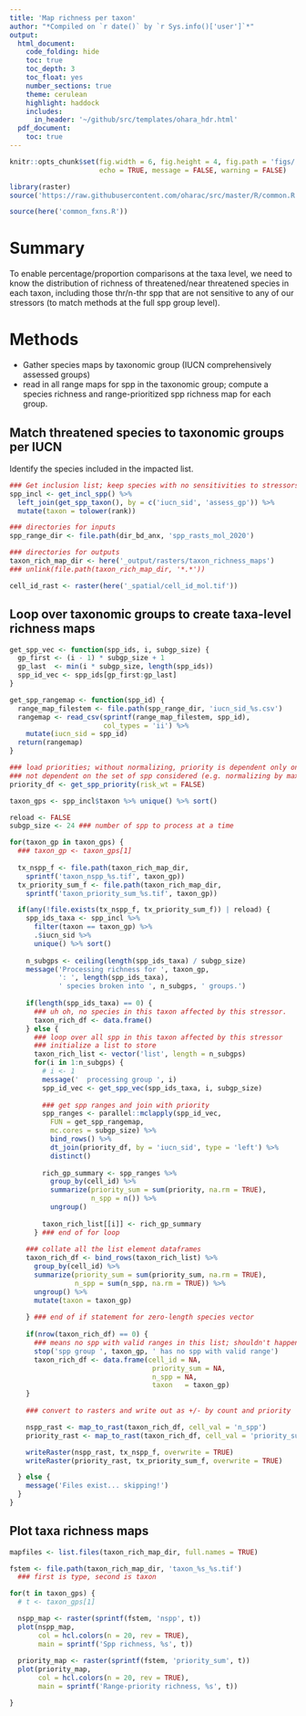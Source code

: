 ```yaml
---
title: 'Map richness per taxon'
author: "*Compiled on `r date()` by `r Sys.info()['user']`*"
output: 
  html_document:
    code_folding: hide
    toc: true
    toc_depth: 3
    toc_float: yes
    number_sections: true
    theme: cerulean
    highlight: haddock
    includes: 
      in_header: '~/github/src/templates/ohara_hdr.html'
  pdf_document:
    toc: true
---
```


``` r

knitr::opts_chunk$set(fig.width = 6, fig.height = 4, fig.path = 'figs/',
                      echo = TRUE, message = FALSE, warning = FALSE)

library(raster)
source('https://raw.githubusercontent.com/oharac/src/master/R/common.R')

source(here('common_fxns.R'))

```


# Summary

To enable percentage/proportion comparisons at the taxa level, we need to know the distribution of richness of threatened/near threatened species in each taxon, including those thr/n-thr spp that are not sensitive to any of our stressors (to match methods at the full spp group level).

# Methods

* Gather species maps by taxonomic group (IUCN comprehensively assessed groups)
* read in all range maps for spp in the taxonomic group; compute a species richness and range-prioritized spp richness map for each group.

## Match threatened species to taxonomic groups per IUCN

Identify the species included in the impacted list.

```r

### Get inclusion list; keep species with no sensitivities to stressors
spp_incl <- get_incl_spp() %>%
  left_join(get_spp_taxon(), by = c('iucn_sid', 'assess_gp')) %>%
  mutate(taxon = tolower(rank))

### directories for inputs
spp_range_dir <- file.path(dir_bd_anx, 'spp_rasts_mol_2020')

### directories for outputs
taxon_rich_map_dir <- here('_output/rasters/taxon_richness_maps')
### unlink(file.path(taxon_rich_map_dir, '*.*'))

cell_id_rast <- raster(here('_spatial/cell_id_mol.tif'))

```

## Loop over taxonomic groups to create taxa-level richness maps
    
```r

get_spp_vec <- function(spp_ids, i, subgp_size) {
  gp_first <- (i - 1) * subgp_size + 1
  gp_last  <- min(i * subgp_size, length(spp_ids))
  spp_id_vec <- spp_ids[gp_first:gp_last]
}

get_spp_rangemap <- function(spp_id) {
  range_map_filestem <- file.path(spp_range_dir, 'iucn_sid_%s.csv')
  rangemap <- read_csv(sprintf(range_map_filestem, spp_id),
                       col_types = 'ii') %>%
    mutate(iucn_sid = spp_id)
  return(rangemap)
}

```

```r

### load priorities; without normalizing, priority is dependent only on spp range,
### not dependent on the set of spp considered (e.g. normalizing by max priority)
priority_df <- get_spp_priority(risk_wt = FALSE)

taxon_gps <- spp_incl$taxon %>% unique() %>% sort()

reload <- FALSE
subgp_size <- 24 ### number of spp to process at a time

for(taxon_gp in taxon_gps) {
  ### taxon_gp <- taxon_gps[1]
  
  tx_nspp_f <- file.path(taxon_rich_map_dir,
    sprintf('taxon_nspp_%s.tif', taxon_gp))
  tx_priority_sum_f <- file.path(taxon_rich_map_dir,
    sprintf('taxon_priority_sum_%s.tif', taxon_gp))

  if(any(!file.exists(tx_nspp_f, tx_priority_sum_f)) | reload) {
    spp_ids_taxa <- spp_incl %>%
      filter(taxon == taxon_gp) %>%
      .$iucn_sid %>% 
      unique() %>% sort()
    
    n_subgps <- ceiling(length(spp_ids_taxa) / subgp_size)
    message('Processing richness for ', taxon_gp, 
            ': ', length(spp_ids_taxa), 
            ' species broken into ', n_subgps, ' groups.')
    
    if(length(spp_ids_taxa) == 0) {
      ### uh oh, no species in this taxon affected by this stressor.
      taxon_rich_df <- data.frame()
    } else {
      ### loop over all spp in this taxon affected by this stressor
      ### initialize a list to store 
      taxon_rich_list <- vector('list', length = n_subgps)
      for(i in 1:n_subgps) {
        # i <- 1
        message('  processing group ', i)
        spp_id_vec <- get_spp_vec(spp_ids_taxa, i, subgp_size)
        
        ### get spp ranges and join with priority
        spp_ranges <- parallel::mclapply(spp_id_vec,
          FUN = get_spp_rangemap,
          mc.cores = subgp_size) %>%
          bind_rows() %>%
          dt_join(priority_df, by = 'iucn_sid', type = 'left') %>%
          distinct()
        
        rich_gp_summary <- spp_ranges %>%
          group_by(cell_id) %>%
          summarize(priority_sum = sum(priority, na.rm = TRUE),
                    n_spp = n()) %>%
          ungroup()
        
        taxon_rich_list[[i]] <- rich_gp_summary
      } ### end of for loop
      
    ### collate all the list element dataframes
    taxon_rich_df <- bind_rows(taxon_rich_list) %>%
      group_by(cell_id) %>%
      summarize(priority_sum = sum(priority_sum, na.rm = TRUE),
                n_spp = sum(n_spp, na.rm = TRUE)) %>%
      ungroup() %>%
      mutate(taxon = taxon_gp)
    
    } ### end of if statement for zero-length species vector
    
    if(nrow(taxon_rich_df) == 0) {
      ### means no spp with valid ranges in this list; shouldn't happen here
      stop('spp group ', taxon_gp, ' has no spp with valid range')
      taxon_rich_df <- data.frame(cell_id = NA,
                                   priority_sum = NA,
                                   n_spp = NA,
                                   taxon   = taxon_gp)
    }
    
    ### convert to rasters and write out as +/- by count and priority

    nspp_rast <- map_to_rast(taxon_rich_df, cell_val = 'n_spp')
    priority_rast <- map_to_rast(taxon_rich_df, cell_val = 'priority_sum')

    writeRaster(nspp_rast, tx_nspp_f, overwrite = TRUE)
    writeRaster(priority_rast, tx_priority_sum_f, overwrite = TRUE)

  } else {
    message('Files exist... skipping!')
  }
}
```

## Plot taxa richness maps 


```r

mapfiles <- list.files(taxon_rich_map_dir, full.names = TRUE)

fstem <- file.path(taxon_rich_map_dir, 'taxon_%s_%s.tif')
  ### first is type, second is taxon

for(t in taxon_gps) {
  # t <- taxon_gps[1]

  nspp_map <- raster(sprintf(fstem, 'nspp', t))
  plot(nspp_map, 
       col = hcl.colors(n = 20, rev = TRUE),
       main = sprintf('Spp richness, %s', t))
  
  priority_map <- raster(sprintf(fstem, 'priority_sum', t))
  plot(priority_map, 
       col = hcl.colors(n = 20, rev = TRUE),
       main = sprintf('Range-priority richness, %s', t))

}
```
